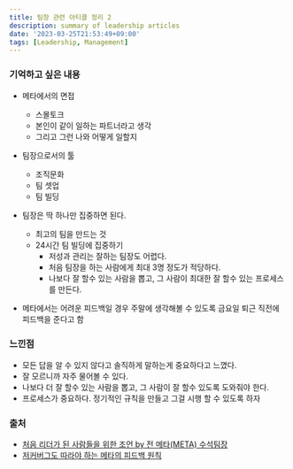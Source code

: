 ```yaml
---
title: 팀장 관련 아티클 정리 2
description: summary of leadership articles
date: '2023-03-25T21:53:49+09:00'
tags: [Leadership, Management]
---
```


### 기억하고 싶은 내용
- 메타에서의 면접
    - 스몰토크
    - 본인이 같이 일하는 파트너라고 생각
    - 그리고 그런 나와 어떻게 일할지

- 팀장으로서의 툴
    - 조직문화
    - 팀 셋업
    - 팀 빌딩

- 팀장은 딱 하나만 집중하면 된다.
  - 최고의 팀을 만드는 것
  - 24시간 팀 빌딩에 집중하기
    - 저성과 관리는 잘하는 팀장도 어렵다.
    - 처음 팀장을 하는 사람에게 최대 3명 정도가 적당하다.
    - 나보다 잘 할수 있는 사람을 뽑고, 그 사람이 최대한 잘 할수 있는 프로세스를 만든다.

- 메타에서는 어려운 피드백일 경우 주말에 생각해볼 수 있도록 금요일 퇴근 직전에 피드백을 준다고 함

### 느낀점
- 모든 답을 알 수 있지 않다고 솔직하게 말하는게 중요하다고 느꼈다.
- 잘 모르니까 자주 물어볼 수 있다.
- 나보다 더 잘 할수 있는 사람을 뽑고, 그 사람이 잘 할수 있도록 도와줘야 한다.
- 프로세스가 중요하다. 정기적인 규칙을 만들고 그걸 시행 할 수 있도록 하자

### 출처
- [처음 리더가 된 사람들을 위한 조언 by 전 메타(META) 수석팀장](https://www.youtube.com/watch?v=UADiwl9SHss&t=11s)
- [저커버그도 따라야 하는 메타의 피드백 원칙](https://www.youtube.com/watch?v=Fn3fGp9s3bY&t=10s)

